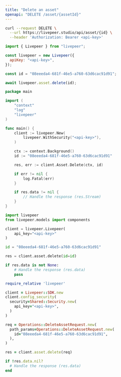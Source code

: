 ```yaml
---
title: "Delete an asset"
openapi: "DELETE /asset/{assetId}"
---
```


<RequestExample>

```bash cURL
curl --request DELETE \
  --url https://livepeer.studio/api/asset/{id} \
  --header 'Authorization: Bearer <api-key>'
```

```javascript JavaScript
import { Livepeer } from "livepeer";

const livepeer = new Livepeer({
  apiKey: "<api-key>",
});

const id = "08eeeda4-681f-46e5-a760-63d6cac91d91";

await livepeer.asset.delete(id);
```

```go Go
package main

import (
	"context"
	"log"
	"livepeer"
)

func main() {
	client := livepeer.New(
		livepeer.WithSecurity("<api-key>"),
	)

	ctx := context.Background()
	id := "08eeeda4-681f-46e5-a760-63d6cac91d91"

	res, err := client.Asset.Delete(ctx, id)

	if err != nil {
		log.Fatal(err)
	}

	if res.data != nil {
		// Handle the response (res.Stream)
	}
}
```

```python Python
import livepeer
from livepeer.models import components

client = livepeer.Livepeer(
    api_key="<api-key>"
)

id = "08eeeda4-681f-46e5-a760-63d6cac91d91"

res = client.asset.delete(id=id)

if res.data is not None:
    # Handle the response (res.data)
    pass

```

```ruby Ruby
require_relative 'livepeer'

client = Livepeer::SDK.new
client.config_security(
  security=Shared::Security.new(
    api_key="<api-key>",
  )
)

req = Operations::DeleteAssetRequest.new(
  path_params=Operations::DeleteAssetRequest.new(
    id="08eeeda4-681f-46e5-a760-63d6cac91d91",
  ),
)

res = client.asset.delete(req)

if !res.data.nil?
  # Handle the response (res.data)
end

```

</RequestExample>
